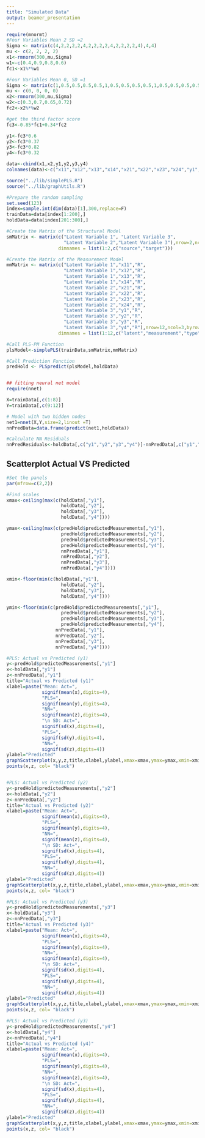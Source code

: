 ```yaml
---
title: "Simulated Data"
output: beamer_presentation
---
```


```r
require(mnormt)
#Four Variables Mean 2 SD =2
Sigma <- matrix(c(4,2,2,2,2,4,2,2,2,2,4,2,2,2,2,4),4,4)
mu <- c(2, 2, 2, 2)
x1<-rmnorm(300,mu,Sigma)
w1<-c(0.4,0.9,0.8,0.6)
fc1<-x1%*%w1

#Four Variables Mean 0, SD =1
Sigma <- matrix(c(1,0.5,0.5,0.5,0.5,1,0.5,0.5,0.5,0.5,1,0.5,0.5,0.5,0.5,1),4,4)
mu <- c(0, 0, 0, 0)
x2<-rmnorm(300,mu,Sigma)
w2<-c(0.3,0.7,0.65,0.72)
fc2<-x2%*%w2

#get the third factor score
fc3<-0.85*fc1+0.34*fc2

y1<-fc3*0.6
y2<-fc3*0.37
y3<-fc3*0.82
y4<-fc3*0.32

data<-cbind(x1,x2,y1,y2,y3,y4)
colnames(data)<-c("x11","x12","x13","x14","x21","x22","x23","x24","y1","y2","y3","y4")

source("../lib/simplePLS.R")
source("../lib/graphUtils.R")

#Prepare the random sampling
set.seed(123)
index=sample.int(dim(data)[1],300,replace=F)
trainData=data[index[1:200],]
holdData=data[index[201:300],]

#Create the Matrix of the Structural Model
smMatrix <- matrix(c("Latent Variable 1", "Latent Variable 3",
                     "Latent Variable 2","Latent Variable 3"),nrow=2,ncol=2,byrow =TRUE,
                   dimnames = list(1:2,c("source","target")))

#Create the Matrix of the Measurement Model
mmMatrix <- matrix(c("Latent Variable 1","x11","R",
                     "Latent Variable 1","x12","R",
                     "Latent Variable 1","x13","R",
                     "Latent Variable 1","x14","R",
                     "Latent Variable 2","x21","R",
                     "Latent Variable 2","x22","R",
                     "Latent Variable 2","x23","R",
                     "Latent Variable 2","x24","R",
                     "Latent Variable 3","y1","R",
                     "Latent Variable 3","y2","R",
                     "Latent Variable 3","y3","R",
                     "Latent Variable 3","y4","R"),nrow=12,ncol=3,byrow =TRUE,
                   dimnames = list(1:12,c("latent","measurement","type")))

#Call PLS-PM Function
plsModel<-simplePLS(trainData,smMatrix,mmMatrix)

#Call Prediction Function
predHold <- PLSpredict(plsModel,holdData)


## fitting neural net model
require(nnet)

X=trainData[,c(1:8)]
Y=trainData[,c(9:12)]

# Model with two hidden nodes
net1=nnet(X,Y,size=2,linout =T)
nnPredData=data.frame(predict(net1,holdData))

#Calculate NN Residuals
nnPredResiduals<-holdData[,c("y1","y2","y3","y4")]-nnPredData[,c("y1","y2","y3","y4")]
```
## Scatterplot Actual VS Predicted

```r
#Set the panels
par(mfrow=c(2,2))

#Find scales
xmax<-ceiling(max(c(holdData[,"y1"],
                    holdData[,"y2"],
                    holdData[,"y3"],
                    holdData[,"y4"])))

ymax<-ceiling(max(c(predHold$predictedMeasurements[,"y1"],
                    predHold$predictedMeasurements[,"y2"],
                    predHold$predictedMeasurements[,"y3"],
                    predHold$predictedMeasurements[,"y4"],
                    nnPredData[,"y1"],
                    nnPredData[,"y2"],
                    nnPredData[,"y3"],
                    nnPredData[,"y4"])))

xmin<-floor(min(c(holdData[,"y1"],
                    holdData[,"y2"],
                    holdData[,"y3"],
                    holdData[,"y4"])))

ymin<-floor(min(c(predHold$predictedMeasurements[,"y1"],
                    predHold$predictedMeasurements[,"y2"],
                    predHold$predictedMeasurements[,"y3"],
                    predHold$predictedMeasurements[,"y4"],
                  nnPredData[,"y1"],
                  nnPredData[,"y2"],
                  nnPredData[,"y3"],
                  nnPredData[,"y4"])))

#PLS: Actual vs Predicted (y1)
y<-predHold$predictedMeasurements[,"y1"]
x<-holdData[,"y1"]
z<-nnPredData[,"y1"]
title="Actual vs Predicted (y1)"
xlabel=paste("Mean: Act=",
             signif(mean(x),digits=4),
             "PLS=",
             signif(mean(y),digits=4),
             "NN=",
             signif(mean(z),digits=4),
             "\n SD: Act=",
             signif(sd(x),digits=4),
             "PLS=",
             signif(sd(y),digits=4),
             "NN=",
             signif(sd(z),digits=4))
ylabel="Predicted"
graphScatterplot(x,y,z,title,xlabel,ylabel,xmax=xmax,ymax=ymax,xmin=xmin,ymin=ymin)
points(x,z, col= "black")


#PLS: Actual vs Predicted (y2)
y<-predHold$predictedMeasurements[,"y2"]
x<-holdData[,"y2"]
z<-nnPredData[,"y2"]
title="Actual vs Predicted (y2)"
xlabel=paste("Mean: Act=",
             signif(mean(x),digits=4),
             "PLS=",
             signif(mean(y),digits=4),
             "NN=",
             signif(mean(z),digits=4),
             "\n SD: Act=",
             signif(sd(x),digits=4),
             "PLS=",
             signif(sd(y),digits=4),
             "NN=",
             signif(sd(z),digits=4))
ylabel="Predicted"
graphScatterplot(x,y,z,title,xlabel,ylabel,xmax=xmax,ymax=ymax,xmin=xmin,ymin=ymin)
points(x,z, col= "black")

#PLS: Actual vs Predicted (y3)
y<-predHold$predictedMeasurements[,"y3"]
x<-holdData[,"y3"]
z<-nnPredData[,"y3"]
title="Actual vs Predicted (y3)"
xlabel=paste("Mean: Act=",
             signif(mean(x),digits=4),
             "PLS=",
             signif(mean(y),digits=4),
             "NN=",
             signif(mean(z),digits=4),
             "\n SD: Act=",
             signif(sd(x),digits=4),
             "PLS=",
             signif(sd(y),digits=4),
             "NN=",
             signif(sd(z),digits=4))
ylabel="Predicted"
graphScatterplot(x,y,z,title,xlabel,ylabel,xmax=xmax,ymax=ymax,xmin=xmin,ymin=ymin)
points(x,z, col= "black")

#PLS: Actual vs Predicted (y3)
y<-predHold$predictedMeasurements[,"y4"]
x<-holdData[,"y4"]
z<-nnPredData[,"y4"]
title="Actual vs Predicted (y4)"
xlabel=paste("Mean: Act=",
             signif(mean(x),digits=4),
             "PLS=",
             signif(mean(y),digits=4),
             "NN=",
             signif(mean(z),digits=4),
             "\n SD: Act=",
             signif(sd(x),digits=4),
             "PLS=",
             signif(sd(y),digits=4),
             "NN=",
             signif(sd(z),digits=4))
ylabel="Predicted"
graphScatterplot(x,y,z,title,xlabel,ylabel,xmax=xmax,ymax=ymax,xmin=xmin,ymin=ymin)
points(x,z, col= "black")
```

